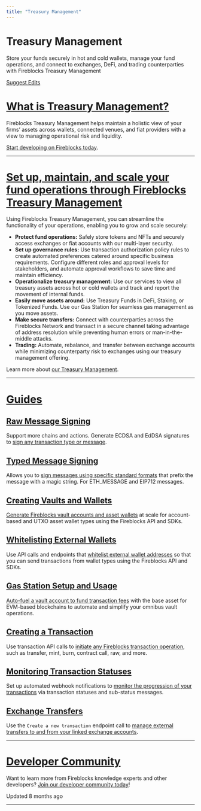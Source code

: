```yaml
---
title: "Treasury Management"
---
```

  
  # Treasury Management

Store your funds securely in hot and cold wallets, manage your fund operations, and connect to exchanges, DeFi, and trading counterparties with Fireblocks Treasury Management

[Suggest Edits](/edit/treasury-management)

# [What is Treasury Management?](#what-is-treasury-management)

Fireblocks Treasury Management helps maintain a holistic view of your firms’ assets across wallets, connected venues, and fiat providers with a view to managing operational risk and liquidity.

[Start developing on Fireblocks today](https://www.fireblocks.com/developer-sandbox-sign-up/?gl=1*19mlzew*_ga*MTY4ODc5Mjc3Ni%5B%E2%80%A6%5D_ga_D39L1D2ZX2*MTY4Nzg2MTQwOS4xNi4xLjE2ODc4Njc3OTMuMjcuMC4w).

* * *

# [Set up, maintain, and scale your fund operations through Fireblocks Treasury Management](#set-up-maintain-and-scale-your-fund-operations-through-fireblocks-treasury-management)

Using Fireblocks Treasury Management, you can streamline the functionality of your operations, enabling you to grow and scale securely:

*   **Protect fund operations:** Safely store tokens and NFTs and securely access exchanges or fiat accounts with our multi-layer security.
*   **Set up governance rules:** Use transaction authorization policy rules to create automated preferences catered around specific business requirements. Configure different roles and approval levels for stakeholders, and automate approval workflows to save time and maintain efficiency.
*   **Operationalize treasury management:** Use our services to view all treasury assets across hot or cold wallets and track and report the movement of internal funds.
*   **Easily move assets around:** Use Treasury Funds in DeFi, Staking, or Tokenized Funds. Use our Gas Station for seamless gas management as you move assets.
*   **Make secure transfers:** Connect with counterparties across the Fireblocks Network and transact in a secure channel taking advantage of address resolution while preventing human errors or man-in-the-middle attacks.
*   **Trading:** Automate, rebalance, and transfer between exchange accounts while minimizing counterparty risk to exchanges using our treasury management offering.

Learn more about [our Treasury Management](https://www.fireblocks.com/blog/the-4-pillars-of-great-treasury-management-in-web3/).

* * *

# [Guides](#guides)
## [Raw Message Signing](#raw-message-signing)

Support more chains and actions. Generate ECDSA and EdDSA signatures to [sign any transaction type or message](/docs/raw-message-signing).

## [Typed Message Signing](#typed-message-signing)

Allows you to [sign messages using specific standard formats](/docs/typed-message-signing) that prefix the message with a magic string. For ETH\_MESSAGE and EIP712 messages.

## [Creating Vaults and Wallets](#creating-vaults-and-wallets)

[Generate Fireblocks vault accounts and asset wallets](/docs/creating-vaults-and-wallets) at scale for account-based and UTXO asset wallet types using the Fireblocks API and SDKs.

## [Whitelisting External Wallets](#whitelisting-external-wallets)

Use API calls and endpoints that [whitelist external wallet addresses](/docs/whitelisting-external-wallets) so that you can send transactions from wallet types using the Fireblocks API and SDKs.

## [Gas Station Setup and Usage](#gas-station-setup-and-usage)

[Auto-fuel a vault account to fund transaction fees](/docs/gas-station-setup) with the base asset for EVM-based blockchains to automate and simplify your omnibus vault operations.

## [Creating a Transaction](#creating-a-transaction)

Use transaction API calls to [initiate any Fireblocks transaction operation](/docs/creating-a-transaction), such as transfer, mint, burn, contract call, raw, and more.

## [Monitoring Transaction Statuses](#monitoring-transaction-statuses)

Set up automated webhook notifications to [monitor the progression of your transactions](/docs/monitor-tx-status) via transaction statuses and sub-status messages.

## [Exchange Transfers](#exchange-transfers)

Use the `Create a new transaction` endpoint call to [manage external transfers to and from your linked exchange accounts](/docs/exchange-transfers).

* * *

# [Developer Community](#developer-community)

Want to learn more from Fireblocks knowledge experts and other developers? [Join our developer community today](https://community.fireblocks.com/)!

Updated 8 months ago

* * *
